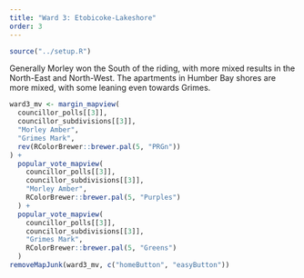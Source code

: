 ```yaml
---
title: "Ward 3: Etobicoke-Lakeshore"
order: 3
---
```


```r
source("../setup.R")
```

Generally Morley won the South of the riding, with more mixed results in the North-East and North-West. The apartments in Humber Bay shores are more mixed, with some leaning even towards Grimes.

```r
ward3_mv <- margin_mapview(
  councillor_polls[[3]], 
  councillor_subdivisions[[3]], 
  "Morley Amber",
  "Grimes Mark",
  rev(RColorBrewer::brewer.pal(5, "PRGn"))
) +
  popular_vote_mapview(
    councillor_polls[[3]], 
    councillor_subdivisions[[3]], 
    "Morley Amber",
    RColorBrewer::brewer.pal(5, "Purples")
  ) + 
  popular_vote_mapview(
    councillor_polls[[3]], 
    councillor_subdivisions[[3]], 
    "Grimes Mark",
    RColorBrewer::brewer.pal(5, "Greens")
  )
removeMapJunk(ward3_mv, c("homeButton", "easyButton"))
```
